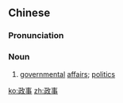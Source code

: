 ==Chinese==
{{zh-forms}}

===Pronunciation===
{{zh-pron
|m=zhèngshì
|c=zing3 si6
|mn=qz:chèng-sīr/tw,xm,zz:chèng-sū
|cat=n
}}

===Noun===
{{zh-noun}}

# [[governmental]] [[affairs]]; [[politics]]

[[ko:政事]]
[[zh:政事]]
